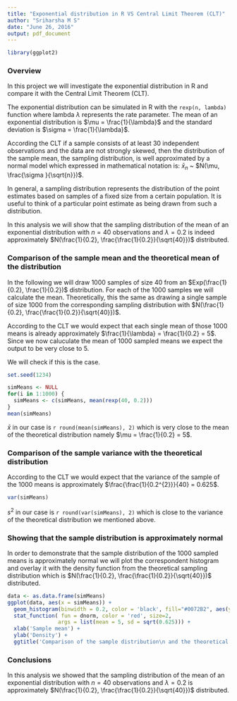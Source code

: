 ```yaml
---
title: "Exponential distribution in R VS Central Limit Theorem (CLT)"
author: "Sriharsha M S"
date: "June 26, 2016"
output: pdf_document
---
```


```r

library(ggplot2)

```


### Overview

In this project we will investigate the exponential distribution in R and compare it with the Central Limit Theorem (CLT). 

The exponential distribution can be simulated in R with the `rexp(n, lambda)` function where lambda $\lambda$ represents the rate parameter. The mean of an exponential distribution is $\mu = \frac{1}{\lambda}$ and the standard deviation is $\sigma = \frac{1}{\lambda}$. 

According the CLT if a sample consists of at least 30 independent observations and the data are not strongly skewed, then the distribution of the sample mean, the sampling distribution, is well approximated by a normal model which expressed in mathematical notation is: $\bar{x}_{n}$ ~ $N(\mu, \frac{\sigma }{\sqrt{n}})$.

In general, a sampling distribution represents the distribution of the point estimates based on samples of a fixed size from a certain population. It is useful to think of a particular point estimate as being drawn from such a distribution.

In this analysis we will show that the sampling distribution of the mean of an exponential distribution with $n = 40$ observations and $\lambda = 0.2$ is indeed approximately $N(\frac{1}{0.2}, \frac{\frac{1}{0.2}}{\sqrt{40}})$ distributed.


### Comparison of the sample mean and the theoretical mean of the distribution

In the following we will draw 1000 samples of size 40 from an $Exp(\frac{1}{0.2}, \frac{1}{0.2})$ distribution. For each of the 1000 samples we will calculate the mean. Theoretically, this the same as drawing a single sample of size 1000 from the corresponding sampling distribution with $N(\frac{1}{0.2}, \frac{\frac{1}{0.2}}{\sqrt{40}})$.

According to the CLT we would expect that each single mean of those 1000 means is already  approximately $\frac{1}{\lambda} = \frac{1}{0.2} = 5$. Since we now caluculate the mean of 1000 sampled means we expect the output to be very close to 5.

We will check if this is the case.

```r

set.seed(1234)

simMeans <- NULL
for(i in 1:1000) {
  simMeans <- c(simMeans, mean(rexp(40, 0.2)))
}
mean(simMeans)

```

$\bar{x}$ in our case is `r round(mean(simMeans), 2)` which is very close to the mean of the theoretical distribution namely $\mu = \frac{1}{0.2} = 5$.


### Comparison of the sample variance with the theoretical distribution

According to the CLT we would expect that the variance of the sample of the 1000 means is approximately $\frac{\frac{1}{0.2^{2}}}{40} = 0.625$.

```r

var(simMeans)

```

$s^{2}$ in our case is `r round(var(simMeans), 2)` which is close to the variance of the theoretical distribution we mentioned above.

### Showing that the sample distribution is approximately normal

In order to demonstrate that the sample distribution of the 1000 sampled means is approximately normal we will plot the correspondent histogram  and overlay it with the density function from the theoretical sampling distribution which is $N(\frac{1}{0.2}, \frac{\frac{1}{0.2}}{\sqrt{40}})$ distributed. 

```r
data <- as.data.frame(simMeans)
ggplot(data, aes(x = simMeans)) + 
  geom_histogram(binwidth = 0.2, color = 'black', fill="#0072B2", aes(y = ..density..)) +
  stat_function( fun = dnorm, color = 'red', size=2, 
                args = list(mean = 5, sd = sqrt(0.625))) +
  xlab('Sample mean') +
  ylab('Density') +
  ggtitle('Comparison of the sample distribution\n and the theoretical distribution')

```

### Conclusions

In this analysis we showed that the sampling distribution of the mean of an exponential distribution with $n = 40$ observations and $\lambda = 0.2$ is approximately $N(\frac{1}{0.2}, \frac{\frac{1}{0.2}}{\sqrt{40}})$ distributed.